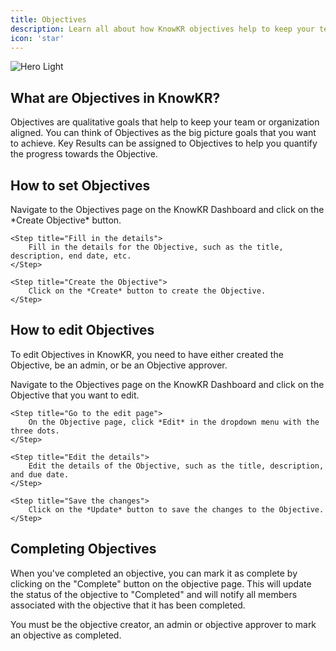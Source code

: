 ```yaml
---
title: Objectives
description: Learn all about how KnowKR objectives help to keep your team aligned.
icon: 'star'
---
```


<Frame>
    <img
        className="block dark:hidden"
        src="/images/objectives-page.png"
        alt="Hero Light"
    />

</Frame>

## What are Objectives in KnowKR?

Objectives are qualitative goals that help to keep your team or organization aligned. You can think of Objectives as the big picture goals that you want to achieve.
Key Results can be assigned to Objectives to help you quantify the progress towards the Objective.

## How to set Objectives

<Steps>
    <Step title="Navigate to objective creation">
        Navigate to the Objectives page on the KnowKR Dashboard and click on the *Create Objective* button.
    </Step>

    <Step title="Fill in the details">
        Fill in the details for the Objective, such as the title, description, end date, etc.
    </Step>

    <Step title="Create the Objective">
        Click on the *Create* button to create the Objective.
    </Step>
</Steps>

## How to edit Objectives

To edit Objectives in KnowKR, you need to have either created the Objective, be an admin, or be an Objective approver.

<Steps>
    <Step title="Navigate to the objective page">
        Navigate to the Objectives page on the KnowKR Dashboard and click on the Objective that you want to edit.
    </Step>

    <Step title="Go to the edit page">
        On the Objective page, click *Edit* in the dropdown menu with the three dots.
    </Step>

    <Step title="Edit the details">
        Edit the details of the Objective, such as the title, description, and due date.
    </Step>

    <Step title="Save the changes">
        Click on the *Update* button to save the changes to the Objective.
    </Step>
</Steps>

## Completing Objectives

When you've completed an objective, you can mark it as complete by clicking on the "Complete" button on the objective page. This will update the status of the objective to "Completed" and will notify all members associated with the objective that it has been completed.

You must be the objective creator, an admin or objective approver to mark an objective as completed.
